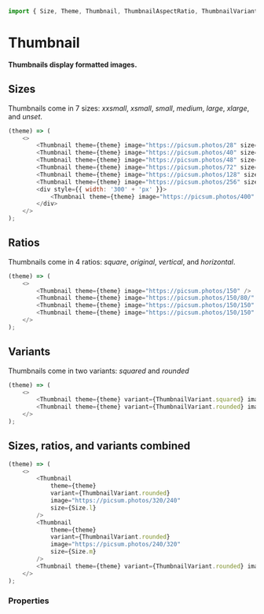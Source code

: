 ```javascript import
import { Size, Theme, Thumbnail, ThumbnailAspectRatio, ThumbnailVariant } from 'LumX';
```

# Thumbnail

**Thumbnails display formatted images.**

## Sizes

Thumbnails come in 7 sizes: _xxsmall_, _xsmall_, _small_, _medium_, _large_, _xlarge_, and _unset_.

```javascript jsx
(theme) => (
    <>
        <Thumbnail theme={theme} image="https://picsum.photos/28" size={Size.xxs} />
        <Thumbnail theme={theme} image="https://picsum.photos/40" size={Size.xs} />
        <Thumbnail theme={theme} image="https://picsum.photos/48" size={Size.s} />
        <Thumbnail theme={theme} image="https://picsum.photos/72" size={Size.m} />
        <Thumbnail theme={theme} image="https://picsum.photos/128" size={Size.l} />
        <Thumbnail theme={theme} image="https://picsum.photos/256" size={Size.xl} />
        <div style={{ width: '300' + 'px' }}>
            <Thumbnail theme={theme} image="https://picsum.photos/400" size={Size.unset} />
        </div>
    </>
);
```

## Ratios

Thumbnails come in 4 ratios: _square_, _original_, _vertical_, and _horizontal_.

```javascript jsx
(theme) => (
    <>
        <Thumbnail theme={theme} image="https://picsum.photos/150" />
        <Thumbnail theme={theme} image="https://picsum.photos/150/80/" />
        <Thumbnail theme={theme} image="https://picsum.photos/150/150" />
        <Thumbnail theme={theme} image="https://picsum.photos/150/150" />
    </>
);
```

## Variants

Thumbnails come in two variants: _squared_ and _rounded_

```javascript jsx
(theme) => (
    <>
        <Thumbnail theme={theme} variant={ThumbnailVariant.squared} image="https://picsum.photos/150" />
        <Thumbnail theme={theme} variant={ThumbnailVariant.rounded} image="https://picsum.photos/150" />
    </>
);
```

## Sizes, ratios, and variants combined

```javascript jsx
(theme) => (
    <>
        <Thumbnail
            theme={theme}
            variant={ThumbnailVariant.rounded}
            image="https://picsum.photos/320/240"
            size={Size.l}
        />
        <Thumbnail
            theme={theme}
            variant={ThumbnailVariant.rounded}
            image="https://picsum.photos/240/320"
            size={Size.m}
        />
        <Thumbnail theme={theme} variant={ThumbnailVariant.rounded} image="https://picsum.photos/128" size={Size.xl} />
    </>
);
```

### Properties

<PropTable component="Thumbnail" />
